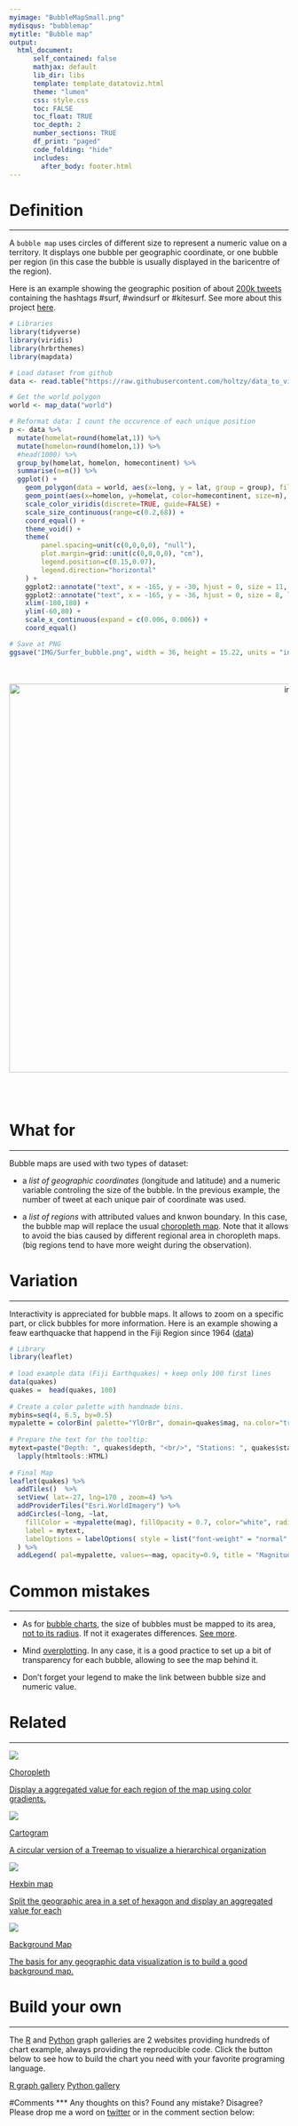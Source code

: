 ```yaml
---
myimage: "BubbleMapSmall.png"
mydisqus: "bubblemap"
mytitle: "Bubble map"
output:
  html_document:
      self_contained: false    
      mathjax: default
      lib_dir: libs
      template: template_datatoviz.html
      theme: "lumen"
      css: style.css
      toc: FALSE
      toc_float: TRUE
      toc_depth: 2
      number_sections: TRUE
      df_print: "paged"
      code_folding: "hide"
      includes: 
        after_body: footer.html
---
```



<div class="mycontent">




# Definition {#definition}
***

A `bubble map` uses circles of different size to represent a numeric value on a territory. It displays one bubble per geographic coordinate, or one bubble per region (in this case the bubble is usually displayed in the baricentre of the region).  

Here is an example showing the geographic position of about [200k tweets](https://www.data-to-viz.com/story/GPSCoordWithoutValue.html) containing the hashtags #surf, #windsurf or #kitesurf. See more about this project [here](https://www.data-to-viz.com/story/GPSCoordWithoutValue.html).


```r
# Libraries
library(tidyverse)
library(viridis)
library(hrbrthemes)
library(mapdata)

# Load dataset from github
data <- read.table("https://raw.githubusercontent.com/holtzy/data_to_viz/master/Example_dataset/17_ListGPSCoordinates.csv", sep=",", header=T)

# Get the world polygon
world <- map_data("world")

# Reformat data: I count the occurence of each unique position
p <- data %>%
  mutate(homelat=round(homelat,1)) %>%
  mutate(homelon=round(homelon,1)) %>%
  #head(1000) %>%
  group_by(homelat, homelon, homecontinent) %>%
  summarise(n=n()) %>%
  ggplot() +
    geom_polygon(data = world, aes(x=long, y = lat, group = group), fill="grey", alpha=0.1) +
    geom_point(aes(x=homelon, y=homelat, color=homecontinent, size=n), alpha=0.5) +
    scale_color_viridis(discrete=TRUE, guide=FALSE) +
    scale_size_continuous(range=c(0.2,68)) +
    coord_equal() +
    theme_void() +
    theme(
        panel.spacing=unit(c(0,0,0,0), "null"),
        plot.margin=grid::unit(c(0,0,0,0), "cm"),
        legend.position=c(0.15,0.07),
        legend.direction="horizontal"
    ) +
    ggplot2::annotate("text", x = -165, y = -30, hjust = 0, size = 11, label = paste("Where surfers live."), color = "Black") +
    ggplot2::annotate("text", x = -165, y = -36, hjust = 0, size = 8, label = paste("data-to-viz.com | 200,000 #surf tweets recovered"), color = "black", alpha = 0.5) +
    xlim(-180,180) +
    ylim(-60,80) +
    scale_x_continuous(expand = c(0.006, 0.006)) +
    coord_equal() 

# Save at PNG
ggsave("IMG/Surfer_bubble.png", width = 36, height = 15.22, units = "in", dpi = 90)

```



<br><br>
<center>
<img src="IMG/Surfer_bubble.png" alt="img" width="1000" height="700">
</center>

<br><br>



# What for
***
Bubble maps are used with two types of dataset:

- a *list of geographic coordinates* (longitude and latitude) and a numeric variable controling the size of the bubble. In the previous example, the number of tweet at each unique pair of coordinate was used.

- a *list of regions* with attributed values and knwon boundary. In this case, the bubble map will replace the usual [choropleth map](https://www.data-to-viz.com/graph/choropleth.html). Note that it allows to avoid the bias caused by different regional area in choropleth maps. (big regions tend to have more weight during the observation).






# Variation {#variation}
***

Interactivity is appreciated for bubble maps. It allows to zoom on a specific part, or click bubbles for more information. Here is an example showing a feaw earthquacke that happend in the Fiji Region since 1964 ([data](https://stat.ethz.ch/R-manual/R-devel/library/datasets/html/quakes.html))

```r
# Library
library(leaflet)
 
# load example data (Fiji Earthquakes) + keep only 100 first lines
data(quakes)
quakes =  head(quakes, 100)
 
# Create a color palette with handmade bins.
mybins=seq(4, 6.5, by=0.5)
mypalette = colorBin( palette="YlOrBr", domain=quakes$mag, na.color="transparent", bins=mybins)
 
# Prepare the text for the tooltip:
mytext=paste("Depth: ", quakes$depth, "<br/>", "Stations: ", quakes$stations, "<br/>", "Magnitude: ", quakes$mag, sep="") %>%
  lapply(htmltools::HTML)
 
# Final Map
leaflet(quakes) %>% 
  addTiles()  %>% 
  setView( lat=-27, lng=170 , zoom=4) %>%
  addProviderTiles("Esri.WorldImagery") %>%
  addCircles(~long, ~lat, 
    fillColor = ~mypalette(mag), fillOpacity = 0.7, color="white", radius=~sqrt(depth)*3000, stroke=FALSE, weight = 1,
    label = mytext,
    labelOptions = labelOptions( style = list("font-weight" = "normal", padding = "3px 8px"), textsize = "13px", direction = "auto")
  ) %>%
  addLegend( pal=mypalette, values=~mag, opacity=0.9, title = "Magnitude", position = "bottomright" )
```


# Common mistakes {#mistake}
***

- As for [bubble charts](https://www.data-to-viz.com/graph/bubble.html), the size of bubbles must be mapped to its area, [not to its radius](https://www.data-to-viz.com/caveat/radius_or_area.html). If not it exagerates differences. [See more](https://www.data-to-viz.com/caveat/radius_or_area.html).

- Mind [overplotting](https://www.data-to-viz.com/caveat/overplotting.html). In any case, it is a good practice to set up a bit of transparency for each bubble, allowing to see the map behind it.

- Don't forget your legend to make the link between bubble size and numeric value.





# Related {#related}
***

<div class="row">
  <div class="col-lg-3 col-md-6 col-sm-6">
  <a href="https://www.data-to-viz.com/graph/choropleth.html" class="btn btn-primary mybtnrelated" style="margin-bottom:4px;white-space: normal !important;">
  <img  src="https://github.com/holtzy/data_to_viz/raw/master/img/section/ChoroplethSmall.png">
  <p class="mytitlerelated">Choropleth</p>
  <p class="mytextrelated">Display a aggregated value for each region of the map using color gradients.</p>
  </a>
  </div>
  <div class="col-lg-3 col-md-6 col-sm-6">
  <a href="https://www.data-to-viz.com/graph/cartogram.html" class="btn btn-primary mybtnrelated" style="margin-bottom:4px;white-space: normal !important;">
  <img  src="https://github.com/holtzy/data_to_viz/raw/master/img/section/CartogramSmall.png">
  <p class="mytitlerelated">Cartogram</p>
  <p class="mytextrelated">A circular version of a Treemap to visualize a hierarchical organization</p>
  </a>
  </div>
  <div class="col-lg-3 col-md-6 col-sm-6">
  <a href="https://www.data-to-viz.com/graph/hexbinmap.html" class="btn btn-primary mybtnrelated" style="margin-bottom:4px;white-space: normal !important;">
  <img  src="https://github.com/holtzy/data_to_viz/raw/master/img/section/MapHexbinSmall.png">
  <p class="mytitlerelated">Hexbin map</p>
  <p class="mytextrelated">Split the geographic area in a set of hexagon and display an aggregated value for each</p>
  </a>
  </div>
  <div class="col-lg-3 col-md-6 col-sm-6">
  <a href="https://www.data-to-viz.com/graph/map.html" class="btn btn-primary mybtnrelated" style="margin-bottom:4px;white-space: normal !important;">
  <img  src="https://github.com/holtzy/data_to_viz/raw/master/img/section/MapSmall.png">
  <p class="mytitlerelated">Background Map</p>
  <p class="mytextrelated">The basis for any geographic data visualization is to build a good background map.</p>
  </a>
  </div>
</div>



# Build your own {#code}
***

The [R](https://www.r-graph-gallery.com) and [Python](https://www.python-graph-gallery.com) graph galleries are 2 websites providing hundreds of chart example, always providing the reproducible code. Click the button below to see how to build the chart you need with your favorite programing language.

<p>
<a href="https://www.r-graph-gallery.com/bubble-map/" class="btn btn-primary">R graph gallery</a>
<a href="https://python-graph-gallery.com/bubble-map/" class="btn btn-primary">Python gallery</a>
</p>



#Comments
***
Any thoughts on this? Found any mistake? Disagree? Please drop me a word on [twitter](https://twitter.com/R_Graph_Gallery) or in the comment section below:
<br>



</div>














